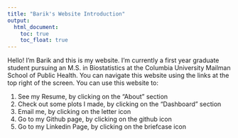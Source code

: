 ```yaml
---
title: "Barik's Website Introduction"
output: 
  html_document:
    toc: true
    toc_float: true
---
```


Hello! I'm Barik and this is my website. I'm currently a first year graduate student pursuing an M.S. in Biostatistics at the Columbia University Mailman School of Public Health. You can navigate this website using the links at the top right of the screen. You can use this website to:

1. See my Resume, by clicking on the "About" section
2. Check out some plots I made, by clicking on the "Dashboard" section
3. Email me, by clicking on the letter icon
4. Go to my Github page, by clicking on the github icon
5. Go to my Linkedin Page, by clicking on the briefcase icon



